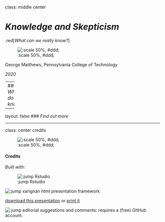 class: middle center

# *Knowledge and Skepticism*

.red[*What can we really know?*]

![:scale 50%, #ddd;](img/construction.png)

George Matthews, Pennsylvania College of Technology

*2020*

---
## *What do I know?*

---

layout: false
### *Find out more*









---
class: center credits

![:scale 50%, #ddd;](img/01/g-1.jpg)

#### Credits

*Built with:*

![:jump Rstudio](https://rstudio.com/products/rstudio/) 

![:jump xarignan](https://github.com/yihui/xaringan) html presentation framework 

<!-- *Photos by:* -->



[download this presentation](./pdf/06-knowledge.pdf) or [print it](./pdf/06-knowledge-print.pdf)

![:jump editorial suggestions and comments](https://github.com/gwmatthews/philosophy-slideshows/issues): requires a (free) GitHub account.


